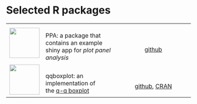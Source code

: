 # Selected R packages

+:------------------------------------------------------------------------:+------------------------------------------------------------------------------------------------------------------------------------------------------+:----------------------------------------------------------------------------------------------------------------------------------------------------------:+
| [![](hex-ppa.png){width="82"}](https://github.com/jrodu/ppa)             | <br />PPA: a package that contains an example <br /> shiny app for *plot panel analysis*                                                             | <br />                                                                                                                                                     |
|                                                                          |                                                                                                                                                      |                                                                                                                                                            |
|                                                                          |                                                                                                                                                      | [github](https://github.com/jrodu/ppa "find it on github!")                                                                                                |
+--------------------------------------------------------------------------+------------------------------------------------------------------------------------------------------------------------------------------------------+------------------------------------------------------------------------------------------------------------------------------------------------------------+
| [![](hex-qqboxplot.png){width="82"}](https://github.com/jrodu/qqboxplot) | <br />qqboxplot: an implementation of <br /> the [q-q boxplot](https://www.tandfonline.com/doi/abs/10.1080/10618600.2021.1938586?journalCode=ucgs20) | <br />                                                                                                                                                     |
|                                                                          |                                                                                                                                                      |                                                                                                                                                            |
|                                                                          |                                                                                                                                                      | [github](https://github.com/jrodu/qqboxplot "find me on github!"), [CRAN](https://cran.r-project.org/web/packages/qqboxplot/index.html "find me on cran!") |
+--------------------------------------------------------------------------+------------------------------------------------------------------------------------------------------------------------------------------------------+------------------------------------------------------------------------------------------------------------------------------------------------------------+
